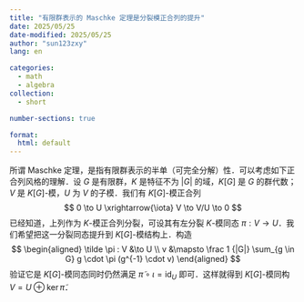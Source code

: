 ```yaml
---
title: "有限群表示的 Maschke 定理是分裂模正合列的提升"
date: 2025/05/25
date-modified: 2025/05/25
author: "sun123zxy"
lang: en

categories:
  - math
  - algebra
collection:
  - short

number-sections: true

format:
  html: default
---
```


所谓 Maschke 定理，是指有限群表示的半单（可完全分解）性．可以考虑如下正合列风格的理解．设 $G$ 是有限群，$K$ 是特征不为 $|G|$ 的域，$K[G]$ 是 $G$ 的群代数；$V$ 是 $K[G]$-模，$U$ 为 $V$ 的子模．我们有 $K[G]$-模正合列
$$
0 \to U \xrightarrow{\iota} V \to V/U \to 0
$$
已经知道，上列作为 $K$-模正合列分裂，可设其有左分裂 $K$-模同态 $\pi: V \to U$．我们希望把这一分裂同态提升到 $K[G]$-模结构上．构造
$$
\begin{aligned}
\tilde \pi : V &\to U \\
v &\mapsto \frac 1 {|G|} \sum_{g \in G} g \cdot  \pi (g^{-1} \cdot v)
\end{aligned}
$$
验证它是 $K[G]$-模同态同时仍然满足 $\tilde \pi \circ \iota = \mathrm{id}_U$ 即可．这样就得到 $K[G]$-模同构 $V = U \oplus \ker \tilde \pi$．